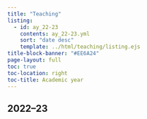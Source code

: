 ```yaml
---
title: "Teaching"
listing:
  - id: ay_22-23
    contents: ay_22-23.yml
    sort: "date desc"
    template: ../html/teaching/listing.ejs
title-block-banner: "#EE6A24"
page-layout: full
toc: true
toc-location: right
toc-title: Academic year
---
```


## 2022–23

:::{#ay_22-23}
:::
